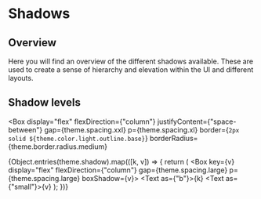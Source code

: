 
<Meta title="Foundations/Shadows" />

# Shadows

## Overview

Here you will find an overview of the different shadows available. These are used to create a sense of hierarchy and elevation within the UI and different layouts.

<GlobalStyle />

## Shadow levels

<Box
  display="flex"
  flexDirection={"column"}
  justifyContent={"space-between"}
  gap={theme.spacing.xxl}
  p={theme.spacing.xl}
  border={`2px solid ${theme.color.light.outline.base}`}
  borderRadius={theme.border.radius.medium}
>
  {Object.entries(theme.shadow).map(([k, v]) => {
    return (
      <Box key={v} display="flex" flexDirection={"column"} gap={theme.spacing.large} p={theme.spacing.large} boxShadow={v}>
        <Text as={"b"}>{k}</Text>
        <Text as={"small"}>{v}</Text>
      </Box>
    );
  })}
</Box>
